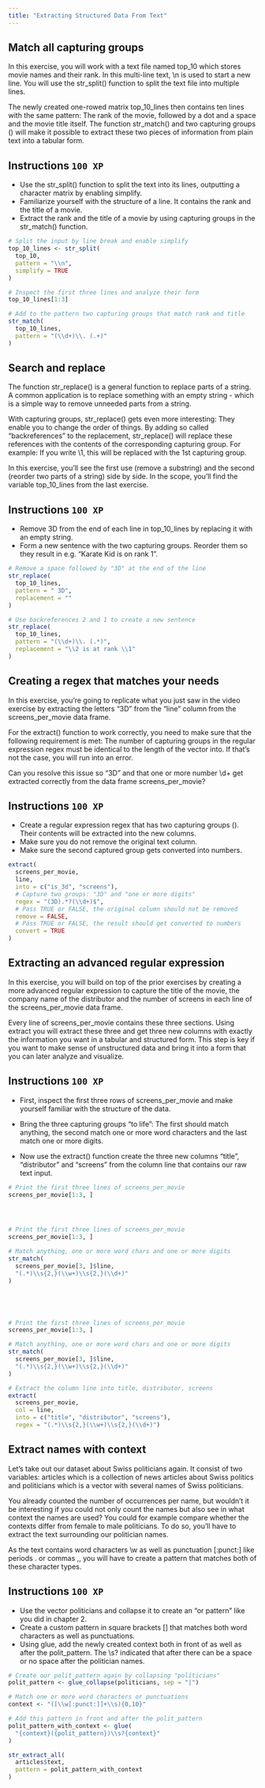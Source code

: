 ```yaml
---
title: "Extracting Structured Data From Text"
---
```


## Match all capturing groups

In this exercise, you will work with a text file named top_10 which stores movie names and their rank. In this multi-line text, \\n is used to start a new line. You will use the str_split() function to split the text file into multiple lines.

The newly created one-rowed matrix top_10_lines then contains ten lines with the same pattern: The rank of the movie, followed by a dot and a space and the movie title itself. The function str_match() and two capturing groups () will make it possible to extract these two pieces of information from plain text into a tabular form.

## Instructions `100 XP` {.unnumbered}

- Use the str_split() function to split the text into its lines, outputting a character matrix by enabling simplify.
- Familiarize yourself with the structure of a line. It contains the rank and the title of a movie.
- Extract the rank and the title of a movie by using capturing groups in the str_match() function.

``` .r
# Split the input by line break and enable simplify
top_10_lines <- str_split(
  top_10,
  pattern = "\\n",
  simplify = TRUE
)

# Inspect the first three lines and analyze their form
top_10_lines[1:3]

# Add to the pattern two capturing groups that match rank and title
str_match(
  top_10_lines,
  pattern = "(\\d+)\\. (.+)"
)
```

## Search and replace

The function str_replace() is a general function to replace parts of a string. A common application is to replace something with an empty string - which is a simple way to remove unneeded parts from a string.

With capturing groups, str_replace() gets even more interesting: They enable you to change the order of things. By adding so called "backreferences" to the replacement, str_replace() will replace these references with the contents of the corresponding capturing group. For example: If you write \\1, this will be replaced with the 1st capturing group.

In this exercise, you'll see the first use (remove a substring) and the second (reorder two parts of a string) side by side. In the scope, you'll find the variable top_10_lines from the last exercise.

## Instructions `100 XP` {.unnumbered}

- Remove 3D from the end of each line in top_10_lines by replacing it with an empty string.
- Form a new sentence with the two capturing groups. Reorder them so they result in e.g. "Karate Kid is on rank 1". 

``` .r
# Remove a space followed by "3D" at the end of the line
str_replace(
  top_10_lines,
  pattern = " 3D",
  replacement = ""
)

# Use backreferences 2 and 1 to create a new sentence
str_replace(
  top_10_lines,
  pattern = "(\\d+)\\. (.*)",
  replacement = "\\2 is at rank \\1"
)
```

## Creating a regex that matches your needs

In this exercise, you're going to replicate what you just saw in the video exercise by extracting the letters "3D" from the "line" column from the screens_per_movie data frame.

For the extract() function to work correctly, you need to make sure that the following requirement is met: The number of capturing groups in the regular expression regex must be identical to the length of the vector into. If that's not the case, you will run into an error.

Can you resolve this issue so "3D" and that one or more number \\d+ get extracted correctly from the data frame screens_per_movie?

## Instructions `100 XP` {.unnumbered}

- Create a regular expression regex that has two capturing groups (). Their contents will be extracted into the new columns.
- Make sure you do not remove the original text column.
- Make sure the second captured group gets converted into numbers.

``` .r
extract(
  screens_per_movie,
  line,
  into = c("is_3d", "screens"),
  # Capture two groups: "3D" and "one or more digits"
  regex = "(3D).*?(\\d+)$",
  # Pass TRUE or FALSE, the original column should not be removed
  remove = FALSE,
  # Pass TRUE or FALSE, the result should get converted to numbers
  convert = TRUE
)
```

## Extracting an advanced regular expression

In this exercise, you will build on top of the prior exercises by creating a more advanced regular expression to capture the title of the movie, the company name of the distributor and the number of screens in each line of the screens_per_movie data frame.

Every line of screens_per_movie contains these three sections. Using extract you will extract these three and get three new columns with exactly the information you want in a tabular and structured form. This step is key if you want to make sense of unstructured data and bring it into a form that you can later analyze and visualize.

## Instructions `100 XP` {.unnumbered}

- First, inspect the first three rows of screens_per_movie and make yourself familiar with the structure of the data.

- Bring the three capturing groups "to life": The first should match anything, the second match one or more word characters and the last match one or more digits.

- Now use the extract() function create the three new columns "title", "distributor" and "screens" from the column line that contains our raw text input.
``` .r
# Print the first three lines of screens_per_movie
screens_per_movie[1:3, ]




# Print the first three lines of screens_per_movie
screens_per_movie[1:3, ]

# Match anything, one or more word chars and one or more digits
str_match(
  screens_per_movie[3, ]$line,
  "(.*)\\s{2,}(\\w+)\\s{2,}(\\d+)"
)





# Print the first three lines of screens_per_movie
screens_per_movie[1:3, ]

# Match anything, one or more word chars and one or more digits
str_match(
  screens_per_movie[3, ]$line,
  "(.*)\\s{2,}(\\w+)\\s{2,}(\\d+)"
)

# Extract the column line into title, distributor, screens
extract(
  screens_per_movie,
  col = line,
  into = c("title", "distributor", "screens"),
  regex = "(.*)\\s{2,}(\\w+)\\s{2,}(\\d+)")
```

## Extract names with context

Let's take out our dataset about Swiss politicians again. It consist of two variables: articles which is a collection of news articles about Swiss politics and politicians which is a vector with several names of Swiss politicians.

You already counted the number of occurrences per name, but wouldn't it be interesting if you could not only count the names but also see in what context the names are used? You could for example compare whether the contexts differ from female to male politicians. To do so, you'll have to extract the text surrounding our politician names.

As the text contains word characters \\w as well as punctuation [:punct:] like periods . or commas ,, you will have to create a pattern that matches both of these character types.

## Instructions `100 XP` {.unnumbered}

- Use the vector politicians and collapse it to create an "or pattern" like you did in chapter 2.
- Create a custom pattern in square brackets [] that matches both word characters as well as punctuations.
- Using glue, add the newly created context both in front of as well as after the polit_pattern. The \\s? indicated that after there can be a space or no space after the politician names.

``` .r
# Create our polit_pattern again by collapsing "politicians"
polit_pattern <- glue_collapse(politicians, sep = "|")

# Match one or more word characters or punctuations
context <- "([\\w[:punct:]]+\\s){0,10}"

# Add this pattern in front and after the polit_pattern
polit_pattern_with_context <- glue(
  "{context}({polit_pattern})\\s?{context}"
)

str_extract_all(
  articles$text,
  pattern = polit_pattern_with_context
)
```